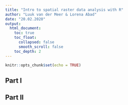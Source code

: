 ```yaml
---
title: "Intro to spatial raster data analysis with R"
author: "Luuk van der Meer & Lorena Abad"
date: "20.02.2020"
output: 
  html_document:
    toc: true
    toc_float:
      collapsed: false
      smooth_scroll: false
    toc_depth: 2 
---
```


```r
knitr::opts_chunk$set(echo = TRUE)
```

## Part I

## Part II